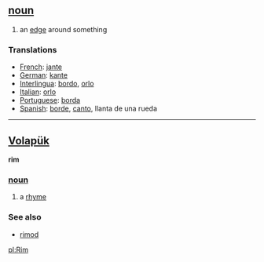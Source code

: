 == [[noun]] == 
# an [[edge]] around something
=== Translations === 
*[[French]]: [[jante]] 
*[[German]]: [[kante]] 
*[[Interlingua]]: [[bordo]], [[orlo]] 
*[[Italian]]: [[orlo]] 
*[[Portuguese]]: [[borda]] 
*[[Spanish]]: [[borde]], [[canto]], llanta de una rueda 

----

== [[Volapük]] ==
'''rim''' 
=== [[noun]] === 
# a [[rhyme]]

=== See also === 
* [[rimod]]

[[pl:Rim]]
